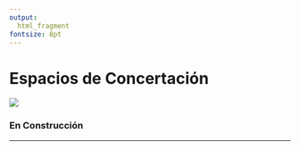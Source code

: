```yaml
---
output: 
  html_fragment
fontsize: 8pt
---
```


# Espacios de Concertación

<!-- Dual columns -->
<div class="col2">
<img class="foto" src="img/logo.png"/>

<div class="descricao">

### En Construcción


***




